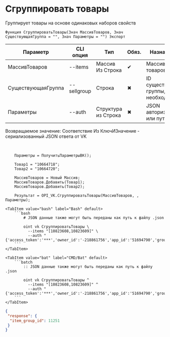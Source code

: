 ﻿---
sidebar_position: 7
---


# Сгруппировать товары
 Группирует товары на основе одинаковых наборов свойств



`Функция СгруппироватьТовары(Знач МассивТоваров, Знач СуществующаяГруппа = "", Знач Параметры = "") Экспорт`

  | Параметр | CLI опция | Тип | Обяз. | Назначение |
  |-|-|-|-|-|
  | МассивТоваров | --items | Массив Из Строка | &#x2714; | Массив ID товаров |
  | СуществующаяГруппа | --sellgroup | Строка | &#x2716; | ID существующей группы, если необходимо |
  | Параметры | --auth | Структура из Строка | &#x2716; | JSON авторизации или путь к .json |

  
  Возвращаемое значение:   Соответствие Из КлючИЗначение - сериализованный JSON ответа от VK

<br/>




```bsl title="Пример использования для 1С:Предприятие/OneScript"
    Параметры = ПолучитьПараметрыВК();

    Товар1 = "10664718";
    Товар2 = "10664720";

    МассивТоваров = Новый Массив;
    МассивТоваров.Добавить(Товар1);
    МассивТоваров.Добавить(Товар2);

    Результат = OPI_VK.СгруппироватьТовары(МассивТоваров, , Параметры);
```
    

 <Tabs>
  
    <TabItem value="bash" label="Bash" default>
        ```bash
            # JSON данные также могут быть переданы как путь к файлу .json
            
            oint vk СгруппироватьТовары \
              --items "[10823608,10823609]" \
              --auth "{'access_token':'***','owner_id':'-218861756','app_id':'51694790','group_id':'218861756'}"
        ```
    </TabItem>
  
    <TabItem value="bat" label="CMD/Bat" default>
        ```batch
            :: JSON данные также могут быть переданы как путь к файлу .json
            
            oint vk СгруппироватьТовары ^
              --items "[10823608,10823609]" ^
              --auth "{'access_token':'***','owner_id':'-218861756','app_id':'51694790','group_id':'218861756'}"
        ```
    </TabItem>
</Tabs>


```json title="Результат"
{
 "response": {
  "item_group_id": 11251
 }
}
```
